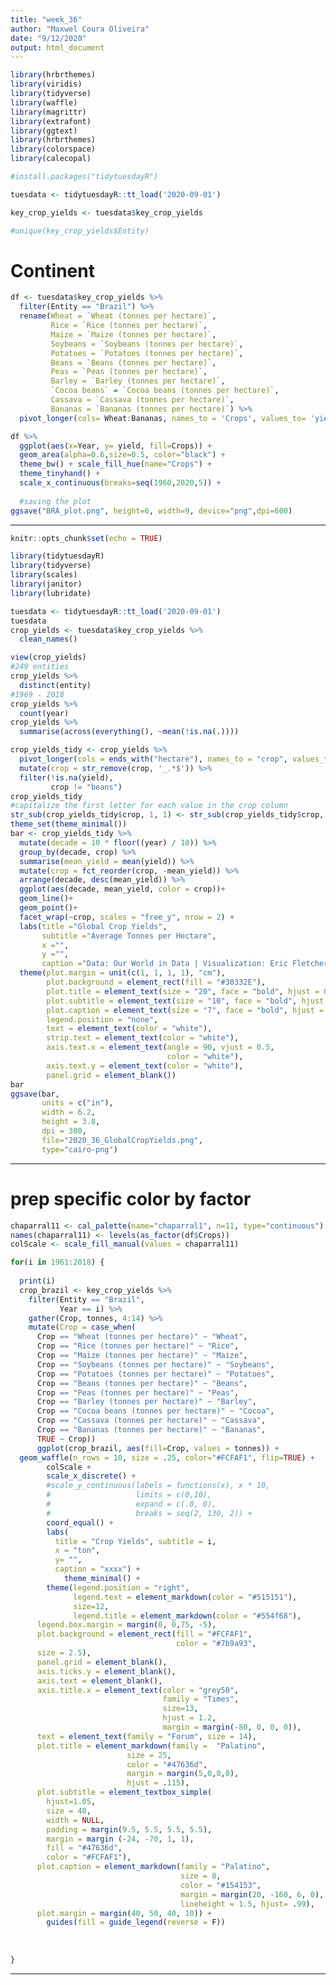 ```yaml
---
title: "week_36"
author: "Maxwel Coura Oliveira"
date: "9/12/2020"
output: html_document
---
```


```r
library(hrbrthemes)
library(viridis)
library(tidyverse)
library(waffle)
library(magrittr)
library(extrafont)
library(ggtext)
library(hrbrthemes)
library(colorspace)
library(calecopal)
```


```r
#install.packages("tidytuesdayR")
```



```r
tuesdata <- tidytuesdayR::tt_load('2020-09-01')
```


```r
key_crop_yields <- tuesdata$key_crop_yields

#unique(key_crop_yields$Entity)
```

# Continent
```r
df <- tuesdata$key_crop_yields %>% 
  filter(Entity == "Brazil") %>% 
  rename(Wheat = `Wheat (tonnes per hectare)`,
         Rice = `Rice (tonnes per hectare)`,
         Maize = `Maize (tonnes per hectare)`,
         Soybeans = `Soybeans (tonnes per hectare)`,
         Potatoes = `Potatoes (tonnes per hectare)`,
         Beans = `Beans (tonnes per hectare)`,
         Peas = `Peas (tonnes per hectare)`,
         Barley = `Barley (tonnes per hectare)`,
         `Cocoa beans` = `Cocoa beans (tonnes per hectare)`,
         Cassava = `Cassava (tonnes per hectare)`,
         Bananas = `Bananas (tonnes per hectare)`) %>% 
  pivot_longer(cols= Wheat:Bananas, names_to = 'Crops', values_to= 'yield')
```


```r
df %>% 
  ggplot(aes(x=Year, y= yield, fill=Crops)) +
  geom_area(alpha=0.6,size=0.5, color="black") +
  theme_bw() + scale_fill_hue(name="Crops") +
  theme_tinyhand() +
  scale_x_continuous(breaks=seq(1960,2020,5)) +
  
  #saving the plot
ggsave("BRA_plot.png", height=6, width=9, device="png",dpi=600)
```


------------------------------------------------------------------------------------------------


```r
knitr::opts_chunk$set(echo = TRUE)
```

```r
library(tidytuesdayR)
library(tidyverse)
library(scales)
library(janitor)
library(lubridate)
```

```r
tuesdata <- tidytuesdayR::tt_load('2020-09-01')
tuesdata
crop_yields <- tuesdata$key_crop_yields %>% 
  clean_names()
```

```r
view(crop_yields)
#249 entities
crop_yields %>% 
  distinct(entity)
#1969 - 2018
crop_yields %>% 
  count(year)
crop_yields %>% 
  summarise(across(everything(), ~mean(!is.na(.))))
```



```r
crop_yields_tidy <- crop_yields %>%
  pivot_longer(cols = ends_with("hectare"), names_to = "crop", values_to = "yield") %>% 
  mutate(crop = str_remove(crop, '_.*$')) %>% 
  filter(!is.na(yield),
         crop != "beans")
crop_yields_tidy
#capitalize the first letter for each value in the crop column
str_sub(crop_yields_tidy$crop, 1, 1) <- str_sub(crop_yields_tidy$crop, 1, 1) %>% str_to_upper()
theme_set(theme_minimal())
bar <- crop_yields_tidy %>% 
  mutate(decade = 10 * floor((year) / 10)) %>% 
  group_by(decade, crop) %>%
  summarise(mean_yield = mean(yield)) %>% 
  mutate(crop = fct_reorder(crop, -mean_yield)) %>% 
  arrange(decade, desc(mean_yield)) %>% 
  ggplot(aes(decade, mean_yield, color = crop))+
  geom_line()+
  geom_point()+
  facet_wrap(~crop, scales = "free_y", nrow = 2) +
  labs(title ="Global Crop Yields",
       subtitle ="Average Tonnes per Hectare",
       x ="",
       y ="",
       caption ="Data: Our World in Data | Visualization: Eric Fletcher")+
  theme(plot.margin = unit(c(1, 1, 1, 1), "cm"),
        plot.background = element_rect(fill = "#30332E"),
        plot.title = element_text(size = "20", face = "bold", hjust = 0.5),
        plot.subtitle = element_text(size = "10", face = "bold", hjust = 0.5),
        plot.caption = element_text(size = "7", face = "bold", hjust = 0.5),
        legend.position = "none",
        text = element_text(color = "white"),
        strip.text = element_text(color = "white"),
        axis.text.x = element_text(angle = 90, vjust = 0.5,
                                   color = "white"),
        axis.text.y = element_text(color = "white"),
        panel.grid = element_blank())
bar
ggsave(bar, 
       units = c("in"),
       width = 6.2,
       height = 3.8,
       dpi = 300, 
       file="2020_36_GlobalCropYields.png", 
       type="cairo-png") 
```









------------------------------------------------------------------------

# prep specific color by factor
```r
chaparral11 <- cal_palette(name="chaparral1", n=11, type="continuous")
names(chaparral11) <- levels(as_factor(df$Crops))
colScale <- scale_fill_manual(values = chaparral11)
```


```r
for(i in 1961:2018) {
  
  print(i)
  crop_brazil <- key_crop_yields %>% 
    filter(Entity == "Brazil",
           Year == i) %>% 
    gather(Crop, tonnes, 4:14) %>% 
    mutate(Crop = case_when(
      Crop == "Wheat (tonnes per hectare)" ~ "Wheat", 
      Crop == "Rice (tonnes per hectare)" ~ "Rice",
      Crop == "Maize (tonnes per hectare)" ~ "Maize",
      Crop == "Soybeans (tonnes per hectare)" ~ "Soybeans",
      Crop == "Potatoes (tonnes per hectare)" ~ "Potatoes",
      Crop == "Beans (tonnes per hectare)" ~ "Beans",
      Crop == "Peas (tonnes per hectare)" ~ "Peas",
      Crop == "Barley (tonnes per hectare)" ~ "Barley",
      Crop == "Cocoa beans (tonnes per hectare)" ~ "Cocoa",
      Crop == "Cassava (tonnes per hectare)" ~ "Cassava",
      Crop == "Bananas (tonnes per hectare)" ~ "Bananas",
      TRUE ~ Crop))
      ggplot(crop_brazil, aes(fill=Crop, values = tonnes)) +
  geom_waffle(n_rows = 10, size = .25, color="#FCFAF1", flip=TRUE) +
        colScale +
        scale_x_discrete() + 
        #scale_y_continuous(labels = functions(x), x * 10,
        #                   limits = c(0,10),
        #                   expand = c(.0, 0),
        #                   breaks = seq(2, 130, 2)) +
        coord_equal() +
        labs(
          title = "Crop Yields", subtitle = i,
          x = "ton",
          y= "",
          caption = "xxxx") +
            theme_minimal() +
        theme(legend.position = "right",
              legend.text = element_markdown(color = "#515151"),
              size=12,
              legend.title = element_markdown(color = "#554f68"),
      legend.box.margin = margin(0, 0,75, -5),
      plot.background = element_rect(fill = "#FCFAF1",
                                     color = "#7b9a93",
      size = 2.5),
      panel.grid = element_blank(),
      axis.ticks.y = element_blank(),
      axis.text = element_blank(),
      axis.title.x = element_text(color = "grey50",
                                  family = "Times",
                                  size=13,
                                  hjust = 1.2,
                                  margin = margin(-80, 0, 0, 0)),
      text = element_text(family = "Forum", size = 14),
      plot.title = element_markdown(family =  "Palatino",
                          size = 25,
                          color = "#47636d",
                          margin = margin(5,0,0,0),
                          hjust = .115),
      plot.subtitle = element_textbox_simple(
        hjust=1.05,
        size = 40,
        width = NULL,
        padding = margin(9.5, 5.5, 5.5, 5.5),
        margin = margin (-24, -70, 1, 1),
        fill = "#47636d",
        color = "#FCFAF1"),
      plot.caption = element_markdown(family = "Palatino",
                                      size = 8,
                                      color = "#154153",
                                      margin = margin(20, -160, 6, 0),
                                      lineheight = 1.5, hjust= .99),
      plot.margin = margin(40, 50, 40, 10)) +
        guides(fill = guide_legend(reverse = F))
      
  
      
}
```



---------------------------------------------------------------



